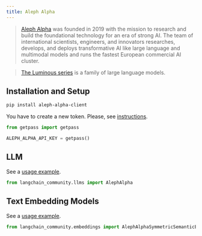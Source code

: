 ```yaml
---
title: Aleph Alpha
---
```


>[Aleph Alpha](https://docs.aleph-alpha.com/) was founded in 2019 with the mission to research and build the foundational technology for an era of strong AI. The team of international scientists, engineers, and innovators researches, develops, and deploys transformative AI like large language and multimodal models and runs the fastest European commercial AI cluster.

>[The Luminous series](https://docs.aleph-alpha.com/docs/introduction/luminous/) is a family of large language models.

## Installation and Setup

```bash
pip install aleph-alpha-client
```

You have to create a new token. Please, see [instructions](https://docs.aleph-alpha.com/docs/account/#create-a-new-token).

```python
from getpass import getpass

ALEPH_ALPHA_API_KEY = getpass()
```


## LLM

See a [usage example](/oss/integrations/llms/aleph_alpha).

```python
from langchain_community.llms import AlephAlpha
```

## Text Embedding Models

See a [usage example](/oss/integrations/text_embedding/aleph_alpha).

```python
from langchain_community.embeddings import AlephAlphaSymmetricSemanticEmbedding, AlephAlphaAsymmetricSemanticEmbedding
```

